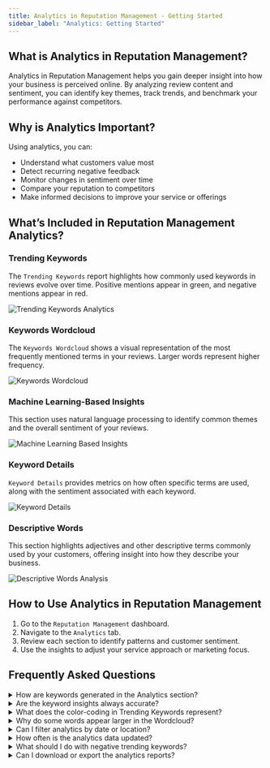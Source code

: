 ```yaml
---
title: Analytics in Reputation Management - Getting Started
sidebar_label: "Analytics: Getting Started"
---
```


## What is Analytics in Reputation Management?

Analytics in Reputation Management helps you gain deeper insight into how your business is perceived online. By analyzing review content and sentiment, you can identify key themes, track trends, and benchmark your performance against competitors.

## Why is Analytics Important?

Using analytics, you can:

- Understand what customers value most
- Detect recurring negative feedback
- Monitor changes in sentiment over time
- Compare your reputation to competitors
- Make informed decisions to improve your service or offerings

## What’s Included in Reputation Management Analytics?

### Trending Keywords

The `Trending Keywords` report highlights how commonly used keywords in reviews evolve over time. Positive mentions appear in green, and negative mentions appear in red.

![Trending Keywords Analytics](./img/trending-keywords.png)

### Keywords Wordcloud

The `Keywords Wordcloud` shows a visual representation of the most frequently mentioned terms in your reviews. Larger words represent higher frequency.

![Keywords Wordcloud](./img/keywords-wordcloud.png)

### Machine Learning-Based Insights

This section uses natural language processing to identify common themes and the overall sentiment of your reviews.

![Machine Learning Based Insights](./img/mlb-insights.png)

### Keyword Details

`Keyword Details` provides metrics on how often specific terms are used, along with the sentiment associated with each keyword.

![Keyword Details](./img/keyword-details.png)

### Descriptive Words

This section highlights adjectives and other descriptive terms commonly used by your customers, offering insight into how they describe your business.

![Descriptive Words Analysis](./img/descriptive-words.png)

## How to Use Analytics in Reputation Management

1. Go to the `Reputation Management` dashboard.
2. Navigate to the `Analytics` tab.
3. Review each section to identify patterns and customer sentiment.
4. Use the insights to adjust your service approach or marketing focus.

## Frequently Asked Questions 

<details>
<summary>How are keywords generated in the Analytics section?</summary>

Keywords are identified automatically using Google's machine learning algorithm. The system analyzes entire reviews to determine key topics and sentiment without manual keyword input.
</details>

<details>
<summary>Are the keyword insights always accurate?</summary>

The machine learning model improves over time but may occasionally misinterpret phrasing or context. Some inaccuracies are possible.
</details>

<details>
<summary>What does the color-coding in Trending Keywords represent?</summary>

Green indicates a positive sentiment tied to a keyword, while red indicates a negative sentiment.
</details>

<details>
<summary>Why do some words appear larger in the Wordcloud?</summary>

Larger words are mentioned more frequently in customer reviews.
</details>

<details>
<summary>Can I filter analytics by date or location?</summary>

Filtering options depend on the configuration of your Reputation Management dashboard. Check for filters at the top of the analytics page.
</details>

<details>
<summary>How often is the analytics data updated?</summary>

Review analytics update automatically as new reviews are collected and processed.
</details>

<details>
<summary>What should I do with negative trending keywords?</summary>

Use them to identify common concerns and take corrective action to improve customer experience.
</details>

<details>
<summary>Can I download or export the analytics reports?</summary>

Availability of export features may vary. Look for a download or export button within the Analytics tab.
</details>
